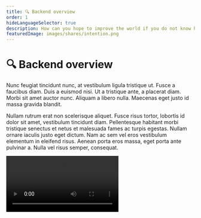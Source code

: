```yaml
---
title: 🔍 Backend overview
order: 1
hideLanguageSelector: true
description: How can you hope to improve the world if you do not know how to improve yourself? We'll take a moment to understand our own motivations before considering what taking back the web really means.
featuredImage: images/shares/intention.png
---
```


# 🔍 Backend overview

Nunc feugiat tincidunt nunc, at vestibulum ligula tristique ut. Fusce a faucibus diam. Duis a euismod nisi. Ut a tristique ante, a placerat diam. Morbi sit amet auctor nunc. Aliquam a libero nulla. Maecenas eget justo id massa gravida blandit.

Nullam rutrum erat non scelerisque aliquet. Fusce risus tortor, lobortis id dolor sit amet, vestibulum tincidunt diam. Pellentesque habitant morbi tristique senectus et netus et malesuada fames ac turpis egestas. Nullam ornare iaculis justo eget dictum. Nam ac sem vel eros vestibulum elementum in eleifend risus. Aenean porta eros massa, eget porta ante pulvinar a. Nulla vel risus semper, consequat.

<Video src="https://www.youtube.com/embed/-smidDpSrOY" />

---


## Overview of Ocean backend components

Praesent vitae consectetur dui. Ut lacinia massa erat, sed placerat turpis venenatis non. 

Fusce eros turpis, vehicula eget aliquet ac, tempor ac arcu. Nullam sodales turpis id enim iaculis fermentum. Mauris ac faucibus magna. Nulla at diam ac sem ornare fringilla finibus a sapien. Donec scelerisque sit amet quam mollis venenatis. Morbi sed eros lacus. Duis vehicula sed diam nec condimentum. Vestibulum at felis a justo facilisis malesuada nec nec sapien. Integer ac elit consequat urna pharetra pulvinar. Aliquam in ex massa. 

Curabitur bibendum ultricies massa iaculis posuere. Etiam tincidunt blandit nisi vel posuere. Donec et massa et est semper.

## Introduction on using an RPC

Aenean nulla nibh, tristique ac mollis quis, porta eu sem. Duis et metus ac mi bibendum facilisis a id leo. Nullam.

Mauris volutpat est eu consequat vulputate. Nulla posuere aliquet mauris vel mattis.


<Process>

Interdum et malesuada fames ac ante ipsum primis in faucibus. 

Pellentesque gravida tincidunt felis, non consequat sapien consectetur non. Suspendisse malesuada aliquet turpis sit amet sodales. 

Proin nec nisi lacinia, egestas nisi et, dignissim justo. Cras fringilla bibendum nunc, at euismod est dictum eget. 

Sed imperdiet, est id congue faucibus, velit nulla tincidunt mauris, at tincidunt magna quam ut quam. Ut eget neque et turpis vulputate commodo. 

</Process>

## Setting up and running Barge, 
### (including explanations on the different running options.)

#### Get Started

If you're new to Barge, it's best to start with the defaults:

```
git clone git@github.com:oceanprotocol/barge.git
```
```
cd barge
```
```
./start_ocean.sh
```

This will run the current default versions of Aquarius, Provider, and Ganache with our contracts deployed to it.

You can override the Docker image tag used for a particular component by setting its associated environment variable before calling `start_ocean.sh`:

For example:

```bash
export AQUARIUS_VERSION=v2.0.0
./start_ocean.sh
```

### All Running Options

| Option                     | Description                                                                                     |
| -------------------------- | ----------------------------------------------------------------------------------------------- |
| `--no-aquarius`            | Start up Ocean without the `aquarius` Building Block.                                           |
| `--no-elasticseach`        | Start up Ocean without the `elasticsearch` Building Block.                                      |
| `--no-provider`            | Start up Ocean without the `provider` Building Block.                                           |
| `--with-provider2`         | Runs a 2nd provider, on port 8031. This is required for ocean.js/ocean.py integration tests. 2nd Provider will use the same image and parameters (log_level, ipfs gateway, compute gateway, etc) as provider1, but has a different private key     |
| `--no-ganache`             | Start up Ocean without the `ganache` Building Block.                                            |
| `--no-dashboard`           | Start up Ocean without the `dashboard` Building Block.                                          |
| `--with-rbac`              | Start up Ocean with RBAC Server                                                                 |
| `--with-thegraph`          | Start up Ocean with graphnode, ipfs & postgresql                                                |
| `--skip-deploy`            | Start up Ocean without deploying the contracts. Useful when ethereum node already has contracts.|
| `--force-pull`             | Force pulling the latest revision of the used Docker images.                                    |
| `--purge`                  | Removes the Docker containers, volumes, artifact folder and networks used by the script.        |
| `--exposeip`               | Binds the components to that specific ip. Example: `./start_ocean.sh --exposeip 192.168.0.1`    |

